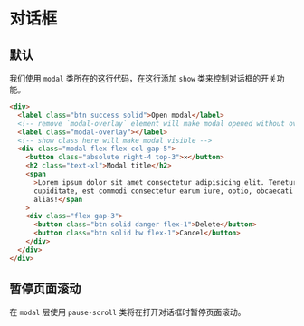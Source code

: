 # 对话框


## 默认

我们使用 `modal` 类所在的这行代码，在这行添加 `show` 类来控制对话框的开关功能。

```html {3-6}
<div>
  <label class="btn success solid">Open modal</label>
  <!-- remove `modal-overlay` element will make modal opened without overlay -->
  <label class="modal-overlay"></label>
  <!-- show class here will make modal visible -->
  <div class="modal flex flex-col gap-5">
    <button class="absolute right-4 top-3">✕</button>
    <h2 class="text-xl">Modal title</h2>
    <span
      >Lorem ipsum dolor sit amet consectetur adipisicing elit. Tenetur dolorum voluptate ratione dicta. Maxime
      cupiditate, est commodi consectetur earum iure, optio, obcaecati in nulla saepe maiores nobis iste quasi
      alias!</span
    >
    <div class="flex gap-3">
      <button class="btn solid danger flex-1">Delete</button>
      <button class="btn solid bw flex-1">Cancel</button>
    </div>
  </div>
</div>
```

<ModalDemo />

## 暂停页面滚动

在 `modal` 层使用 `pause-scroll` 类将在打开对话框时暂停页面滚动。

<br />
<ModalDemo pauseScroll={true} />
